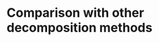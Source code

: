 # Comparison with other decomposition methods

<!-- In this section, we check the robustness of our results by comparing the estimated trend-cycle from our approach with univariate trend-cycle decomposition using different methods. In addition to the estimation of the correlation between shocks to the permanent and transitory component, the use of multivariate model in theory should also provide us a  superior measurement of trend and cycle components as compared to the univariate models. To test this hypothesis, we also perform trend-cycle decomposition using the univariate models (Figure \@ref(fig:UKrobust) and \@ref(fig:USrobust)). The univariate models include a HP filter model and a univariate VAR(2) UC model. The HP filter method uses an algorithm to smooth the original data series to estimate the trend component and the difference between them, which is the cyclical component. The parameter value $\lambda$ is set at 1600 as suggested by Hodrick and Prescott for the quarterly data. The univariate UC model only uses a single series of either credit to household or house prices index to decompose a stochastic trend component and a cyclical component with the same specification as in the multivariate UC model.  -->

<!-- ```{r UKrobust, echo=FALSE, out.width='85%',  fig.align='center', fig.cap = 'Comparing Multivariate UC cycles with alternate decompositions: UK'} -->
<!-- knitr::include_graphics('../../Regression/AR_2/Output/graphs/HP_Credit_2graphs_GB.pdf') -->
<!-- ``` -->

<!-- ```{r USrobust, echo=FALSE, out.width='85%',  fig.align='center', fig.cap = 'Comparing Multivariate UC cycles with alternate decompositions: US'} -->
<!-- knitr::include_graphics('../../Regression/AR_2/Output/graphs/HP_Credit_2graphs_US.pdf') -->
<!-- ``` -->

<!-- \newpage -->

<!-- The results from Figure \@ref(fig:UKrobust) and Figure \@ref(fig:USrobust) suggest that the estimate of trend and cycles obtained from the multivariate UC model is capable of capturing the dynamics of the two variables during the sample period. The two univariate models, without assuming a linear trend, fail to generate realistic trend and cycle series by ignoring the relationship between the two variables of interest. The HP cycle seems to do very well at remaining stationary, but by doing so, it missed out in capturing the boom of house prices in the US leading to the Great Recession of 2009. The cycle from the univariate UC model, is close to the multivariate counter part but failed to fully indicate the magnitude of boom and bust in house prices in the UK before and after the crisis. Overall, it is clear from the analysis above that there is valuable pay-off in utilising information from extracting permanent and transitory components of credit to household and house prices index in order to study the dynamics of the two variables.  -->


	
